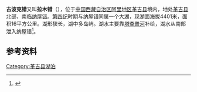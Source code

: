 {{ViewTibetanScript}}
{{Infobox_lake
 |湖泊名稱 =古波克错
 |湖泊照片 = 
 |湖泊照片標題 = 
 |測深圖 =
 |測深圖標題 =
 |湖泊所在地 = [[中国|中国]][[西藏|西藏]]
 |座標 = {{coord |33|06|N|82|01|E|display=inline,title|scale:500000_type:waterbody_region:CN}}
 |湖泊類別 = 
 |流入 =[[塔查普河|塔查普河]]等
 |流出 = 
 |集水區面積 =800平方公里
 |集水區國家 =
 |湖泊長度 =16公里
 |湖泊闊度 =最大2.5公里<br />平均1公里
 |湖泊面積 =16平方公里
 |平均深度 = 
 |最深深度 = 
 |水體體積 = 
 |湖水停留時間 =
 |湖岸線長度 =
 |海拔高度 =4401米
 |湖中島嶼 =
 |湖邊城鎮 =
}}
{{Location map
 |China Tibet Ngari
 |mark=<!--dot-->Blue pog.svg
 |lat_deg=33|lat_min=06|lat_sec =
 |lon_deg=82|lon_min=01|lon_sec =
 |caption=古波克错在[[西藏|西藏]]的位置。
 |position=right
 |width=350
 |float=right
}}
'''古波克错'''又叫'''拉木错'''（{{bo|z=ལྷ་མོ་མཚོ|w=lha mo mtsho|t=Lhamo Tso}}），位于[[中国|中国]][[西藏自治区|西藏自治区]][[阿里地区|阿里地区]][[革吉县|革吉县]]境内，地处[[革吉县|革吉县]]北部，南临[[纳屋错|纳屋错]]。[[第四纪|第四纪]]时期与纳屋错同属一个大湖，现湖面海拔4401米，面积16平方公里。湖形狭长，湖中多岛屿。湖水主要靠[[塔查普河|塔查普河]]补给，湖水从南部泄入纳屋错<ref>{{cite book zh |author=王苏民 窦鸿身 |title=中国湖泊志 |format=M |edition=1 |location=北京 |publisher=科学出版社 |date=1998|pages=461|id= ISBN 7-03-006706-1}}</ref>。
==参考资料==
{{reflist}}

[[Category:革吉县湖泊|Category:革吉县湖泊]]